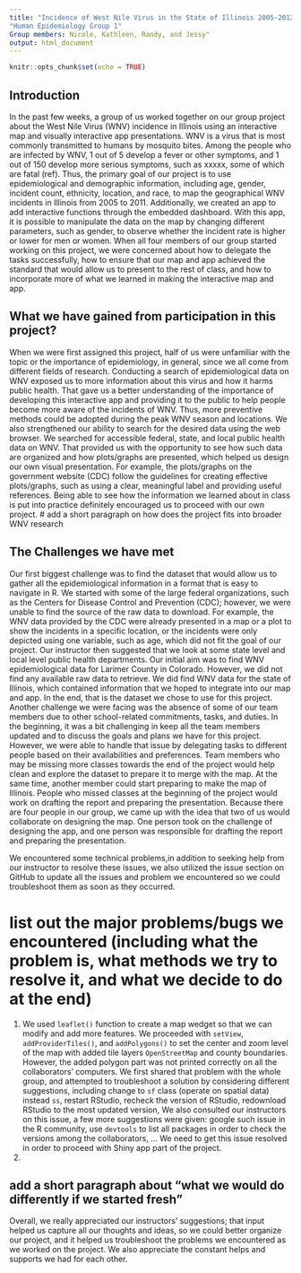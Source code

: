 ```yaml
---
title: "Incidence of West Nile Virus in the State of Illinois 2005-2012"
"Human Epidemiology Group 1"
Group members: Nicole, Kathleen, Randy, and Jessy"
output: html_document
---
```


```r
knitr::opts_chunk$set(echo = TRUE)
```
## Introduction
In the past few weeks, a group of us worked together on our group project about the West Nile Virus (WNV) incidence in Illinois using an interactive map and visually interactive app presentations. WNV is a virus that is most commonly transmitted to humans by mosquito bites. Among the people who are infected by WNV, 1 out of 5 develop a fever or other symptoms, and 1 out of 150 develop more serious symptoms, such as xxxxx, some of which are fatal (ref). Thus, the primary goal of our project is to use epidemiological and demographic information, including age, gender, incident count, ethnicity, location, and race, to map the geographical WNV incidents in Illinois from 2005 to 2011. Additionally, we created an app to add interactive functions through the embedded dashboard. With this app, it is possible to manipulate the data on the map by changing different parameters, such as gender, to observe whether the incident rate is higher or lower for men or women. When all four members of our group started working on this project, we were concerned about how to delegate the tasks successfully, how to ensure that our map and app achieved the standard that would allow us to present to the rest of class, and how to incorporate more of what we learned in making the interactive map and app. 


## What we have gained from participation in this project?
When we were first assigned this project, half of us were unfamiliar with the topic or the importance of epidemiology, in general, since we all come from different fields of research. Conducting a search of epidemiological data on WNV exposed us to more information about this virus and how it harms public health. That gave us a better understanding of the importance of developing this interactive app and providing it to the public to help people become more aware of the incidents of WNV. Thus, more preventive methods could be adopted during the peak WNV season and locations. We also strengthened our ability to search for the desired data using the web browser. We searched for accessible federal, state, and local public health data on WNV. That provided us with the opportunity to see how such data are organized and how plots/graphs are presented, which helped us design our own visual presentation. For example, the plots/graphs on the government website (CDC) follow the guidelines for creating effective plots/graphs, such as using a clear, meaningful label and providing useful references. Being able to see how the information we learned about in class is put into practice definitely encouraged us to proceed with our own project. 
# add a short paragraph on how does the project fits into broader WNV research

## The Challenges we have met
Our first biggest challenge was to find the dataset that would allow us to gather all the epidemiological information in a format that is easy to navigate in R. We started with some of the large federal organizations, such as the Centers for Disease Control and Prevention (CDC); however, we were unable to find the source of the raw data to download. For example, the WNV data provided by the CDC were already presented in a map or a plot to show the incidents in a specific location, or the incidents were only depicted using one variable, such as age, which did not fit the goal of our project. Our instructor then suggested that we look at some state level and local level public health departments. Our initial aim was to find WNV epidemiological data for Larimer County in Colorado. However, we did not find any available raw data to retrieve. We did find WNV data for the state of Illinois, which contained information that we hoped to integrate into our map and app. In the end, that is the dataset we chose to use for this project. 
Another challenge we were facing was the absence of some of our team members due to other school-related commitments, tasks, and duties. In the beginning, it was a bit challenging in keep all the team members updated and to discuss the goals and plans we have for this project. However, we were able to handle that issue by delegating tasks to different people based on their availabilities and preferences. Team members who may be missing more classes towards the end of the project would help clean and explore the dataset to prepare it to merge with the map. At the same time, another member could start preparing to make the map of Illinois. People who missed classes at the beginning of the project would work on drafting the report and preparing the presentation. Because there are four people in our group, we came up with the idea that two of us would collaborate on designing the map. One person took on the challenge of designing the app, and one person was responsible for drafting the report and preparing the presentation. 

We encountered some technical problems,in addition to seeking help from our instructor to resolve these issues, we also utilized the issue section on GitHub to update all the issues and problem we encountered so we could troubleshoot them as soon as they occurred.

# list out the major problems/bugs we encountered (including what the problem is, what methods we try to resolve it, and what we decide to do at the end)
1. We used `leaflet()` function to create a map wedget so that we can modify and add more features. We proceeded with `setView`, `addProviderTiles()`, and `addPolygons()` to set the center and zoom level of the map with added tile layers `OpenStreetMap` and county boundaries. However, the added polygon part was not printed correctly on all the collaborators' computers. We first shared that problem with the whole group, and attempted to troubleshoot a solution by considering different suggestions, including change to `sf` class (operate on spatial data) instead `ss`, restart RStudio, recheck the version of RStudio, redownload RStudio to the most updated version, 
We also consulted our instructors on this issue, a few more suggestions were given: google such issue in the R community, use `devtools` to list all packages in order to check the versions among the collaborators, ...
We need to get this issue resolved in order to proceed with Shiny app part of the project. 
2. 



## add a short paragraph about "what we would do differently if we started fresh"

Overall, we really appreciated our instructors' suggestions; that input helped us capture all our thoughts and ideas, so we could better organize our project, and it helped us troubleshoot the problems we encountered as we worked on the project.  We also appreciate the constant helps and supports we had for each other.
